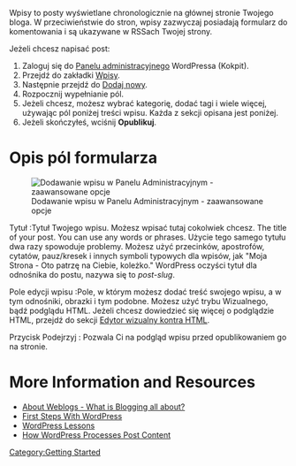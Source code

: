{{Languages|
{{en|Writing Posts}}
{{bn|পোস্ট তৈরি এবং ব্যবহার}}
{{fax|نوشته‌ها}}
{{hr|Pisanje Postova}}
{{ja|Writing Posts}}
{{km|Posts}}
{{ko|Writing Posts}}
{{lo|Posts}}
{{mya|Posts}}
{{nl|Bericht schrijven}}
{{pl|Dodawanie wpisów}}
{{pt-br|Escrevendo Postagens}}
{{ru|Создание_записей}}
{{th|Posts}}
{{zh-cn|撰写文章}}
}}

Wpisy to posty wyświetlane chronologicznie na głównej stronie Twojego bloga. W przeciwieństwie do stron, wpisy zazwyczaj posiadają formularz do komentowania i są ukazywane w RSSach Twojej strony. 

Jeżeli chcesz napisać post:

# Zaloguj się do [[Administration Panels|Panelu administracyjnego]] WordPressa (Kokpit).
# Przejdź do zakładki [[Administration_Panels#Posts_-_Make_some_content|Wpisy]].
# Następnie przejdź do [[Administration_Panels#Posts_-_Make_some_content|Dodaj nowy]].
# Rozpocznij wypełnianie pól. 
# Jeżeli chcesz, możesz wybrać kategorię, dodać tagi i wiele więcej, używając pól poniżej treści wpisu. Każda z sekcji opisana jest poniżej.
# Jeżeli skończyłeś, wciśnij '''Opublikuj'''.

=Opis pól formularza=

[[Image:dodaj-wpis.png|right|thumb|Dodawanie wpisu w Panelu Administracyjnym - zaawansowane opcje]]

;Tytuł :Tytuł Twojego wpisu. Możesz wpisać tutaj cokolwiek chcesz. The title of your post.  You can use any words or phrases. Użycie tego samego tytułu dwa razy spowoduje problemy. Możesz użyć przecinków, apostrofów, cytatów, pauz/kresek i innych symboli typowych dla wpisów, jak "Moja Strona - Oto patrzę na Ciebie, koleżko."  WordPress oczyści tytuł dla odnośnika do postu, nazywa się to ''post-slug''.

;Pole edycji wpisu :Pole, w którym możesz dodać treść swojego wpisu, a w tym odnośniki, obrazki i tym podobne. Możesz użyć trybu Wizualnego, bądź podglądu HTML. Jeżeli chcesz dowiedzieć się więcej o podglądzie HTML, przejdź do sekcji [[#Edytor_wizualny_kontra_HTML|Edytor wizualny kontra HTML]].

;Przycisk Podejrzyj : Pozwala Ci na podgląd wpisu przed opublikowaniem go na stronie.


=More Information and Resources=

* [[Introduction to Blogging| About Weblogs - What is Blogging all about?]]
* [[First Steps With WordPress]]
* [[WordPress Lessons]]
* [[How WordPress Processes Post Content]]

{{Administration Panels Footer}}

[[Category:Getting Started]]

{{Stub}}
